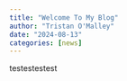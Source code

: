 ```yaml
---
title: "Welcome To My Blog"
author: "Tristan O'Malley"
date: "2024-08-13"
categories: [news]
---
```


testestestest